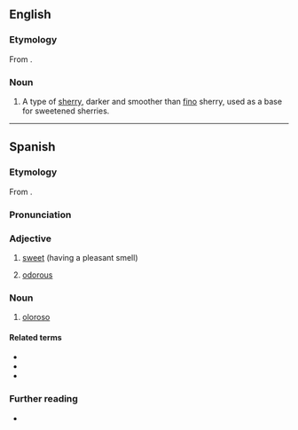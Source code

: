 ==English==
{{wikipedia}}

===Etymology===
From {{bor|en|es|oloroso}}.

===Noun===
{{en-noun}}

# A type of [[sherry]], darker and smoother than [[fino]] sherry, used as a base for sweetened sherries.

----

==Spanish==

===Etymology===
From {{suffix|es|olor|oso}}.

===Pronunciation===
{{es-IPA}}

===Adjective===
{{es-adj-old|f=olorosa}}

# [[sweet]] (having a pleasant smell)
#: {{ant|es|hediondo}}
# [[odorous]]

===Noun===
{{es-noun|m}}

# [[#English|oloroso]]

====Related terms====
* {{l|es|olor}}
* {{l|es|oler}}
* {{l|es|olfato}}

===Further reading===
* {{R:DRAE 2001}}